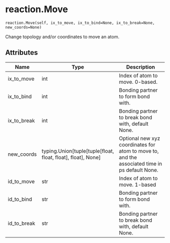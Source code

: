 # reaction.Move { #kimmdy.reaction.Move }

`reaction.Move(self, ix_to_move, ix_to_bind=None, ix_to_break=None, new_coords=None)`

Change topology and/or coordinates to move an atom.

## Attributes

| Name        | Type                                                               | Description                                                                                   |
|-------------|--------------------------------------------------------------------|-----------------------------------------------------------------------------------------------|
| ix_to_move  | int                                                                | Index of atom to move. 0-based.                                                               |
| ix_to_bind  | int                                                                | Bonding partner to form bond with.                                                            |
| ix_to_break | int                                                                | Bonding partner to break bond with, default None.                                             |
| new_coords  | typing.Union\[tuple\[tuple\[float, float, float\], float\], None\] | Optional new xyz coordinates for atom to move to, and the associated time in ps default None. |
| id_to_move  | str                                                                | Index of atom to move. 1-based                                                                |
| id_to_bind  | str                                                                | Bonding partner to form bond with.                                                            |
| id_to_break | str                                                                | Bonding partner to break bond with, default None.                                             |